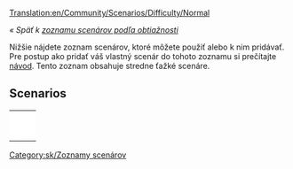 [[Translation:en/Community/Scenarios/Difficulty/Normal]]

''« Späť k [[sk/Community/Scenarios/Difficulty/Main Page|zoznamu scenárov podľa obtiažnosti]]''

[[Category:sk/Zoznamy scenárov]]

Nižšie nájdete zoznam scenárov, ktoré môžete použiť alebo k nim pridávať. Pre postup ako pridať váš vlastný scenár do tohoto zoznamu si prečítajte [[sk/Scenáre vytvorené hráčmi|návod]]. Tento zoznam obsahuje stredne ťažké scenáre.

==Scenarios==

{|
|-
|style="border:none;background:white"|
{{en/Scenario/Islands}}

|style="border:none;background:white"|
{{en/Scenario/Echo}}

|style="border:none;background:white"|
{{en/Scenario/Water and Mountains}}

|-
|style="border:none;background:white"|
{{en/Scenario/Snowy Highlands}}

|style="border:none;background:white"|
{{en/Scenario/The Isles}}

|style="border:none;background:white"|
{{en/Scenario/Tropical River}}

|-
|style="border:none;background:white"|
{{en/Scenario/Iceland}}

|style="border:none;background:white"|
{{en/Scenario/Land of Floods}}

|style="border:none;background:white"|
{{en/Scenario/Chatham Islands}}

|-
|style="border:none;background:white"|
{{en/Scenario/Denmark}}

|style="border:none;background:white"|
{{en/Scenario/Europe}}

|style="border:none;background:white"|
{{en/Scenario/Alexander to Karthoum}}

|-
|style="border:none;background:white"|
{{en/Scenario/Climb up the Mountains}}

|style="border:none;background:white"|
{{en/Scenario/(Don't) Hurt Your Eyes ;-)}}

|style="border:none;background:white"|
{{en/Scenario/Lakes}}

|-
|style="border:none;background:white"|
{{en/Scenario/Desert Tracking}}

|style="border:none;background:white"|
{{en/Scenario/Dale of Scandy}}

|style="border:none;background:white"|
{{en/Scenario/Super Britania}}

|-
|style="border:none;background:white"|
{{en/Scenario/The Barrens}}

|style="border:none;background:white"|
{{en/Scenario/Verdant Islands}}

|style="border:none;background:white"|
{{en/Scenario/Latvia}}

|-
|style="border:none;background:white"|
{{en/Scenario/CarstsWorldScenario}}

|style="border:none;background:white"|
{{en/Scenario/Cuba}}

|style="border:none;background:white"|
{{en/Scenario/Kritschgau}}

|-
|style="border:none;background:white"|
{{en/Scenario/Elephant}}

|style="border:none;background:white"|
{{en/Scenario/South West France}}

|}